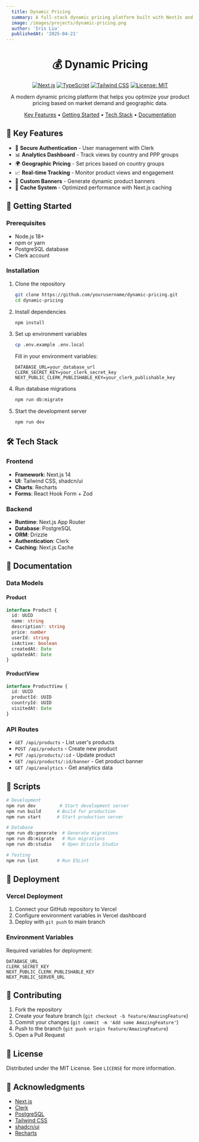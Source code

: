 ```yaml
---
  title: Dynamic Pricing
  summary: A full-stack dynamic pricing platform built with NextJs and Clerk.
  image: /images/projects/dynamic-pricing.png
  author: 'Iris Liu'
  publishedAt: '2025-04-21'
---
```


<div align="center">

# 💰 Dynamic Pricing

[![Next.js](https://img.shields.io/badge/Next.js-14.0-black?logo=next.js)](https://nextjs.org/)
[![TypeScript](https://img.shields.io/badge/TypeScript-5.0-blue?logo=typescript)](https://www.typescriptlang.org/)
[![Tailwind CSS](https://img.shields.io/badge/Tailwind-3.3-38B2AC?logo=tailwind-css)](https://tailwindcss.com/)
[![License: MIT](https://img.shields.io/badge/License-MIT-yellow.svg)](https://opensource.org/licenses/MIT)

A modern dynamic pricing platform that helps you optimize your product pricing based on market demand and geographic data.

[Key Features](#key-features) • [Getting Started](#getting-started) • [Tech Stack](#tech-stack) • [Documentation](#documentation)

</div>

## 🌟 Key Features

- 🔐 **Secure Authentication** - User management with Clerk
- 📊 **Analytics Dashboard** - Track views by country and PPP groups
- 🌍 **Geographic Pricing** - Set prices based on country groups
- 📈 **Real-time Tracking** - Monitor product views and engagement
- 🎨 **Custom Banners** - Generate dynamic product banners
- 🔄 **Cache System** - Optimized performance with Next.js caching

## 🚀 Getting Started

### Prerequisites

- Node.js 18+
- npm or yarn
- PostgreSQL database
- Clerk account

### Installation

1. Clone the repository
   ```bash
   git clone https://github.com/yourusername/dynamic-pricing.git
   cd dynamic-pricing
   ```

2. Install dependencies
   ```bash
   npm install
   ```

3. Set up environment variables
   ```bash
   cp .env.example .env.local
   ```
   Fill in your environment variables:
   ```env
   DATABASE_URL=your_database_url
   CLERK_SECRET_KEY=your_clerk_secret_key
   NEXT_PUBLIC_CLERK_PUBLISHABLE_KEY=your_clerk_publishable_key
   ```

4. Run database migrations
   ```bash
   npm run db:migrate
   ```

5. Start the development server
   ```bash
   npm run dev
   ```

## 🛠 Tech Stack

### Frontend
- **Framework**: Next.js 14
- **UI**: Tailwind CSS, shadcn/ui
- **Charts**: Recharts
- **Forms**: React Hook Form + Zod

### Backend
- **Runtime**: Next.js App Router
- **Database**: PostgreSQL
- **ORM**: Drizzle
- **Authentication**: Clerk
- **Caching**: Next.js Cache

## 📖 Documentation

### Data Models

#### Product
```typescript
interface Product {
  id: UUID
  name: string
  description?: string
  price: number
  userId: string
  isActive: boolean
  createdAt: Date
  updatedAt: Date
}
```

#### ProductView
```typescript
interface ProductView {
  id: UUID
  productId: UUID
  countryId: UUID
  visitedAt: Date
}
```

### API Routes

- `GET /api/products` - List user's products
- `POST /api/products` - Create new product
- `PUT /api/products/:id` - Update product
- `GET /api/products/:id/banner` - Get product banner
- `GET /api/analytics` - Get analytics data

## 🔧 Scripts

```bash
# Development
npm run dev         # Start development server
npm run build      # Build for production
npm run start      # Start production server

# Database
npm run db:generate  # Generate migrations
npm run db:migrate   # Run migrations
npm run db:studio    # Open Drizzle Studio

# Testing
npm run lint       # Run ESLint
```

## 🚀 Deployment

### Vercel Deployment

1. Connect your GitHub repository to Vercel
2. Configure environment variables in Vercel dashboard
3. Deploy with `git push` to main branch

### Environment Variables

Required variables for deployment:
```env
DATABASE_URL
CLERK_SECRET_KEY
NEXT_PUBLIC_CLERK_PUBLISHABLE_KEY
NEXT_PUBLIC_SERVER_URL
```

## 🤝 Contributing

1. Fork the repository
2. Create your feature branch (`git checkout -b feature/AmazingFeature`)
3. Commit your changes (`git commit -m 'Add some AmazingFeature'`)
4. Push to the branch (`git push origin feature/AmazingFeature`)
5. Open a Pull Request

## 📄 License

Distributed under the MIT License. See `LICENSE` for more information.

## 👏 Acknowledgments

- [Next.js](https://nextjs.org/)
- [Clerk](https://clerk.dev/)
- [PostgreSQL](https://www.postgresql.org/)
- [Tailwind CSS](https://tailwindcss.com/)
- [shadcn/ui](https://ui.shadcn.com/)
- [Recharts](https://recharts.org/)
